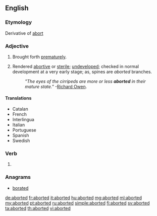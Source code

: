 ==English==

===Etymology===
Derivative of [[abort]]

===Adjective===
{{en-adj|-}}

# Brought forth [[prematurely]].
# {{context|biology|lang=en}} Rendered [[abortive]] or [[sterile]]; [[undeveloped]]; checked in normal development at a very early stage; as, spines are ''aborted'' branches.
#: ''"The eyes of the cirripeds are more or less '''aborted''' in their mature state."'' -[[w:Richard Owen|Richard Owen]].

====Translations====
{{trans-top|brought forth prematurely}}
{{trans-mid}}
{{trans-bottom}}
{{trans-top|rendered abortive or sterile}}
{{trans-mid}}
{{trans-bottom}}

{{checktrans-top}}
<!-- meaning (1) or meaning (2)? -->
* Catalan {{t-check|ca|avortat}}
* French {{t+check|fr|avorté}}
* Interlingua {{t-check|ia|abortate}}
* Italian {{t+check|it|terminato}}
* Portuguese {{t-check|pt|abortado}}
* Spanish {{t+check|es|abortado}}
* Swedish {{t+check|sv|aborterad}}
{{checktrans-bottom}}

===Verb===
{{head|en|verb form}}

# {{en-past of|abort}}

===Anagrams===
* [[borated#English|borated]]

[[de:aborted]]
[[fr:aborted]]
[[it:aborted]]
[[hu:aborted]]
[[mg:aborted]]
[[ml:aborted]]
[[my:aborted]]
[[pt:aborted]]
[[ru:aborted]]
[[simple:aborted]]
[[fi:aborted]]
[[sv:aborted]]
[[ta:aborted]]
[[th:aborted]]
[[vi:aborted]]